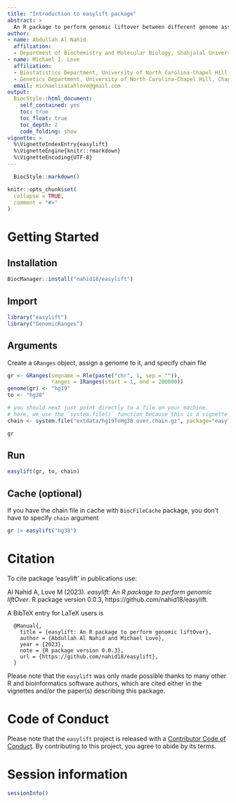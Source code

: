 ```yaml
---
title: "Introduction to easylift package"
abstract: >
  An R package to perform genomic liftover between different genome assemblies with `GRanges` and `chain` file. Source Code: https://github.com/nahid18/easylift
author:
- name: Abdullah Al Nahid
  affiliation: 
  - Department of Biochemistry and Molecular Biology, Shahjalal University of Science and Technology, Sylhet-3114, Bangladesh
- name: Michael I. Love
  affiliation: 
  - Biostatistics Department, University of North Carolina-Chapel Hill, Chapel Hill, NC, USA
  - Genetics Department, University of North Carolina-Chapel Hill, Chapel Hill, NC, USA
  email: michaelisaiahlove@gmail.com
output: 
  BiocStyle::html_document:
    self_contained: yes
    toc: true
    toc_float: true
    toc_depth: 2
    code_folding: show
vignette: >
  %\VignetteIndexEntry{easylift}
  %\VignetteEngine{knitr::rmarkdown}
  %\VignetteEncoding{UTF-8}
---
```


```r
  BiocStyle::markdown()
```
  
```r
knitr::opts_chunk$set(
  collapse = TRUE,
  comment = "#>"
)
```

# Getting Started

## Installation

```r
BiocManager::install("nahid18/easylift")
```

## Import

```r
library("easylift")
library("GenomicRanges")
```

## Arguments

Create a `GRanges` object, assign a genome to it, and specify chain file

```r
gr <- GRanges(seqname = Rle(paste("chr", 1, sep = "")),
              ranges = IRanges(start = 1, end = 200000))
genome(gr) <- "hg19"
to <- "hg38"

# you should next just point directly to a file on your machine.
# here, we use the `system.file()` function because this is a vignette
chain <- system.file("extdata/hg19ToHg38.over.chain.gz", package="easylift")

gr
```

## Run

```r
easylift(gr, to, chain)
```

## Cache (optional)

If you have the chain file in cache with `BiocFileCache` package, you don't have to specify `chain` argument

```r
gr |> easylift("hg38")
```

# Citation

To cite package ‘easylift’ in publications use:

  Al Nahid A, Love M (2023). _easylift: An R package to perform
  genomic liftOver_. R package version 0.0.3,
  https://github.com/nahid18/easylift.

A BibTeX entry for LaTeX users is

```
  @Manual{,
    title = {easylift: An R package to perform genomic liftOver},
    author = {Abdullah Al Nahid and Michael Love},
    year = {2023},
    note = {R package version 0.0.3},
    url = {https://github.com/nahid18/easylift},
  }
```

Please note that the `easylift` was only made possible thanks to many other R and bioinformatics software authors, which are cited either in the vignettes and/or the paper(s) describing this package.

# Code of Conduct

Please note that the `easylift` project is released with a [Contributor Code of Conduct](http://bioconductor.org/about/code-of-conduct/). By contributing to this project, you agree to abide by its terms.

# Session information

```r
sessionInfo()
```
